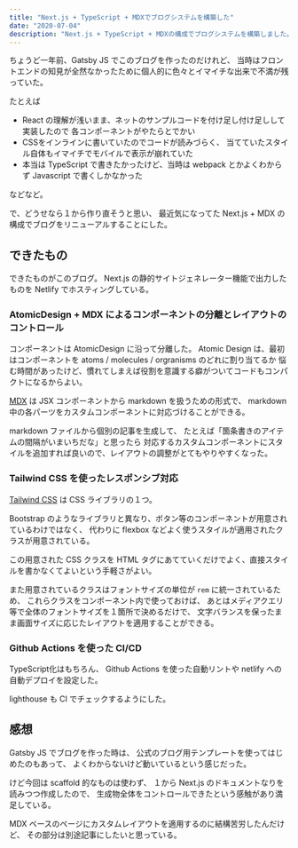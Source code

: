 ```yaml
---
title: "Next.js + TypeScript + MDXでブログシステムを構築した"
date: "2020-07-04"
description: "Next.js + TypeScript + MDXの構成でブログシステムを構築しました。スタイルは Tailwind CSS を使いました。"
---
```


ちょうど一年前、Gatsby JS でこのブログを作ったのだけれど、
当時はフロントエンドの知見が全然なかったために個人的に色々とイマイチな出来で不満が残っていた。

たとえば

- React の理解が浅いまま、ネットのサンプルコードを付け足し付け足しして実装したので
  各コンポーネントがやたらとでかい
- CSSをインラインに書いていたのでコードが読みづらく、
  当てていたスタイル自体もイマイチでモバイルで表示が崩れていた
- 本当は TypeScript で書きたかったけど、当時は webpack とかよくわからず
  Javascript で書くしかなかった

などなど。


で、どうせなら１から作り直そうと思い、
最近気になってた Next.js + MDX の構成でブログをリニューアルすることにした。


## できたもの

できたものがこのブログ。
Next.js の静的サイトジェネレーター機能で出力したものを Netlify でホスティングしている。


### AtomicDesign + MDX によるコンポーネントの分離とレイアウトのコントロール

コンポーネントは AtomicDesign に沿って分離した。
Atomic Design は、最初はコンポーネントを atoms / molecules / orgranisms のどれに割り当てるか
悩む時間があったけど、慣れてしまえば役割を意識する癖がついてコードもコンパクトになるからよい。

[MDX](https://mdxjs.com/) は JSX コンポーネントから markdown を扱うための形式で、
markdown 中の各パーツをカスタムコンポーネントに対応づけることができる。

markdown ファイルから個別の記事を生成して、
たとえば「箇条書きのアイテムの間隔がいまいちだな」と思ったら
対応するカスタムコンポーネントにスタイルを追加すれば良いので、レイアウトの調整がとてもやりやすくなった。


### Tailwind CSS を使ったレスポンシブ対応

[Tailwind CSS](https://tailwindcss.com/) は CSS ライブラリの１つ。

Bootstrap のようなライブラリと異なり、ボタン等のコンポーネントが用意されているわけではなく、
代わりに flexbox などよく使うスタイルが適用されたクラスが用意されている。

この用意された CSS クラスを HTML タグにあてていくだけでよく、直接スタイルを書かなくてよいという手軽さがよい。

また用意されているクラスはフォントサイズの単位が `rem` に統一されているため、
これらクラスをコンポーネント内で使っておけば、
あとはメディアクエリ等で全体のフォントサイズを１箇所で決めるだけで、
文字バランスを保ったまま画面サイズに応じたレイアウトを適用することができる。


### Github Actions を使った CI/CD

TypeScript化はもちろん、
Github Actions を使った自動リントや netlify への自動デプロイを設定した。

lighthouse も CI でチェックするようにした。


## 感想

Gatsby JS でブログを作った時は、
公式のブログ用テンプレートを使ってはじめたのもあって、
よくわからないけど動いているという感じだった。

けど今回は scaffold 的なものは使わず、
１から Next.js のドキュメントなりを読みつつ作成したので、
生成物全体をコントロールできたという感触があり満足している。

MDX ベースのページにカスタムレイアウトを適用するのに結構苦労したんだけど、
その部分は別途記事にしたいと思っている。
